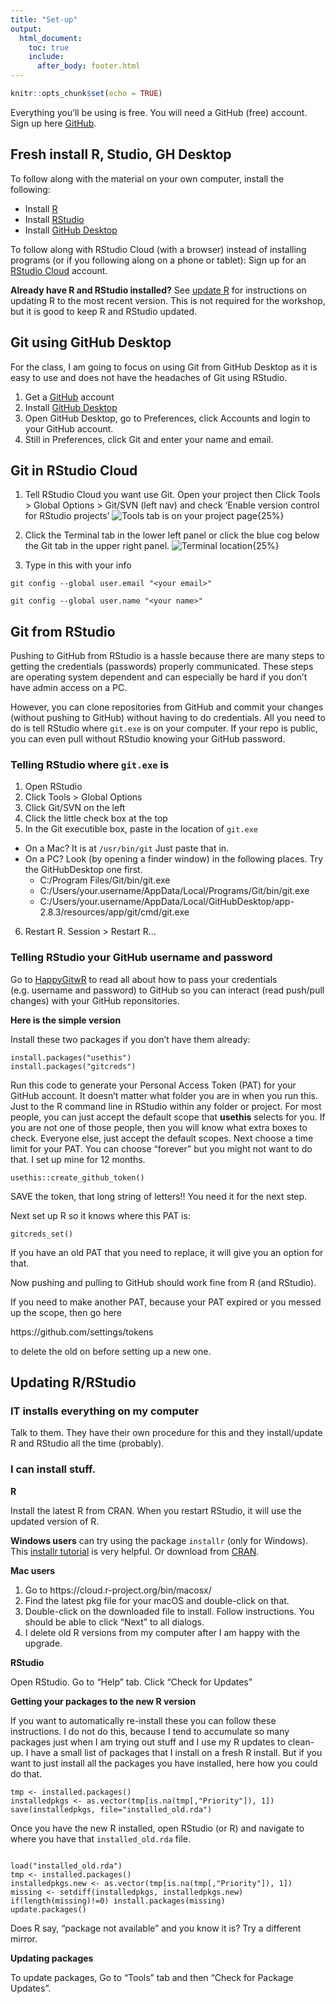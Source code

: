 ```yaml
---
title: "Set-up"
output:
  html_document:
    toc: true
    include:
      after_body: footer.html
---
```


```r
knitr::opts_chunk$set(echo = TRUE)
```

Everything you'll be using is free. You will need a GitHub (free) account. Sign up here [GitHub](https://github.com/).

## Fresh install R, Studio, GH Desktop

To follow along with the material on your own computer, install the following:

* Install [R](https://cran.r-project.org/)
* Install [RStudio](https://www.rstudio.com/products/rstudio/download/)
* Install [GitHub Desktop](https://desktop.github.com/)

To follow along with RStudio Cloud (with a browser) instead of installing programs (or if you following along on a phone or tablet): Sign up for an [RStudio Cloud](https://rstudio.cloud/) account.

**Already have R and RStudio installed?** See [update R](#updateR) for instructions on updating R to the most recent version. This is not required for the workshop, but it is good to keep R and RStudio updated.

## Git using GitHub Desktop

For the class, I am going to focus on using Git from GitHub Desktop as it is easy to use and does not have the headaches of Git using RStudio.

1. Get a [GitHub](https://github.com/) account
2. Install [GitHub Desktop](https://desktop.github.com/)
3. Open GitHub Desktop, go to Preferences, click Accounts and login to your GitHub account.
4. Still in Preferences, click Git and enter your name and email.

## Git in RStudio Cloud

1. Tell RStudio Cloud you want use Git. Open your project then Click Tools > Global Options > Git/SVN (left nav) and check 'Enable version control for RStudio projects'
![Tools tab is on your project page](images/RStudio-Cloud-Tools.png){25%}

2. Click the Terminal tab in the lower left panel or click the blue cog below the Git tab in the upper right panel.
![Terminal location](images/RStudio-Cloud-Terminal.png){25%}

3. Type in this with your info
```
git config --global user.email "<your email>"

git config --global user.name "<your name>"
```

## Git from RStudio

Pushing to GitHub from RStudio is a hassle because there are many steps to getting the credentials (passwords) properly communicated. These steps are operating system dependent and can especially be hard if you don't have admin access on a PC.

However, you can clone repositories from GitHub and commit your changes (without pushing to GitHub) without having to do credentials. All you need to do is tell RStudio where  `git.exe` is on your computer. If your repo is public, you can even pull without RStudio knowing your GitHub password.

### Telling RStudio where `git.exe` is

1. Open RStudio
2. Click Tools > Global Options
3. Click Git/SVN on the left
4. Click the little check box at the top
5. In the Git executible box, paste in the location of `git.exe`
* On a Mac? It is at `/usr/bin/git` Just paste that in.
* On a PC? Look (by opening a finder window) in the following places. Try the GitHubDesktop one first.
    * C:/Program Files/Git/bin/git.exe
    * C:/Users/your.username/AppData/Local/Programs/Git/bin/git.exe
    * C:/Users/your.username/AppData/Local/GitHubDesktop/app-2.8.3/resources/app/git/cmd/git.exe
6. Restart R. Session > Restart R...

### Telling RStudio your GitHub username and password

Go to [HappyGitwR](https://happygitwithr.com/credential-caching.html) to read all about how to pass your credentials (e.g. username and password) to GitHub so you can interact (read push/pull changes) with your GitHub reponsitories.

**Here is the simple version**

Install these two packages if you don't have them already:
```
install.packages("usethis")
install.packages("gitcreds")
```

Run this code to generate your Personal Access Token (PAT) for your GitHub account. It doesn't matter what folder you are in when you run this. Just to the R command line in RStudio within any folder or project. For most people, you can just accept the default scope that **usethis** selects for you. If you are not one of those people, then you will know what extra boxes to check. Everyone else, just accept the default scopes. Next choose a time limit for your PAT. You can choose "forever" but you might not want to do that. I set up mine for 12 months.
```
usethis::create_github_token()
```
SAVE the token, that long string of letters!! You need it for the next step.

Next set up R so it knows where this PAT is:
```
gitcreds_set()
```
If you have an old PAT that you need to replace, it will give you an option for that.

Now pushing and pulling to GitHub should work fine from R (and RStudio).

If you need to make another PAT, because your PAT expired or you messed up the scope, then go here

https://github.com/settings/tokens 

to delete the old on before setting up a new one.


## Updating R/RStudio {#updateR}

### IT installs everything on my computer

Talk to them. They have their own procedure for this and they install/update R and RStudio all the time (probably).

### I can install stuff.

**R**

Install the latest R from CRAN. When you restart RStudio, it will use the updated version of R.

**Windows users** can try using the package `installr` (only for Windows). This [installr tutorial](https://www.r-statistics.com/2015/06/a-step-by-step-screenshots-tutorial-for-upgrading-r-on-windows/) is very helpful. Or download from [CRAN](https://cloud.r-project.org).

**Mac users** 

1. Go to https://cloud.r-project.org/bin/macosx/ 
2. Find the latest pkg file for your macOS and double-click on that.
3. Double-click on the downloaded file to install. Follow instructions. You should be able to click "Next" to all dialogs.
4. I delete old R versions from my computer after I am happy with the upgrade.

**RStudio**

Open RStudio. Go to "Help" tab. Click "Check for Updates"

**Getting your packages to the new R version**

If you want to automatically re-install these you can follow these instructions. I do not do this, because I tend to accumulate so many packages just when I am trying out stuff and I use my R updates to clean-up. I have a small list of packages that I install on a fresh R install. But if you want to just install all the packages you have installed, here how you could do that.

```
tmp <- installed.packages()
installedpkgs <- as.vector(tmp[is.na(tmp[,"Priority"]), 1])
save(installedpkgs, file="installed_old.rda")
```
Once you have the new R installed, open RStudio (or R) and navigate to where you have that `installed_old.rda` file.
```

load("installed_old.rda")
tmp <- installed.packages()
installedpkgs.new <- as.vector(tmp[is.na(tmp[,"Priority"]), 1])
missing <- setdiff(installedpkgs, installedpkgs.new)
if(length(missing)!=0) install.packages(missing)
update.packages()
```
Does R say, "package not available" and you know it is? Try a different mirror.

**Updating packages**

To update packages, Go to "Tools" tab and then "Check for Package Updates". 


<!--

### NWFSC staff

**GitHub** If you are using GitHub in a work capacity, as opposed to purely non-work or school, then the repositories you post should be intended for public use (as opposed to just a personal repo). GitHub is officially allowed for a platform for release of products and provides a nice platform for that. I'll show a few examples. There is paperwork to fill out [info](https://docs.google.com/document/d/1KFajoHazgpm55c1wlGeaaq0gRKVoQviAK0yurOQNr8c/view) and [checklist](https://drive.google.com/file/d/0B6s8nwvlch0hZ0VWR01rVmtuUGs/view). Key point is that GitHub is not NOAA-controlled and sensitive information and data that needs to stay on government computers should not be on GitHub. 

**GitHub internal server** If you want to have repositories for work that is not intended for the public or that involve data, code, or reports that cannot be on a non-NOAA computer, then you can use the NWFSC GitHub server. Contact Marcus Nedelmann at NWFSC to get an account. No paperwork needed.

### Non-NOAA participants or those using GitHub purely for non-NOAA work

If you don't already have an account on GitHub, go to [github.com](https://github.com) and click the "sign up" link near upper right of the page.  It is pretty self-explanatory.  Go ahead and get a **free** account. The free GitHub account allows you to have unlimited public and private repositories. 


## Week 3: Installing packages from GitHub

Windows people: You will need to install [Rtools](https://cran.r-project.org/bin/windows/Rtools/history.html). 

Run this code to confirm that you can install packages from GitHub:

```r
devtools::install_github("RVerse-Tutorials/TestPackage")
```

To install from an internal GitHub server, like the NWFSC GitHub, use this. Note for the NWFSC GitHub, you need to be on the network since this is an internal (not public) server. Again, replace the dummy variables with the real values.

```r
devtools::install_github("<github account>/repo name", host="<url of the server>")
```

## (Optional) Packages with C++ code

We will not be doing this, but often you will want to install packages with C++ code.  To do that, you will need Rtools (Windows) or Xcode (Mac)

* **Rtools** Windows users  [Rtools](https://cran.r-project.org/bin/windows/Rtools/) also so you can build packages with C++ code if needed.  See comments here about changing path. [Rtools](http://stat545.com/packages01_system-prep.html#windows-system-prep)

* **Xcode** Mac users Open terminal and type the following command `xcode-select --install`

-->


